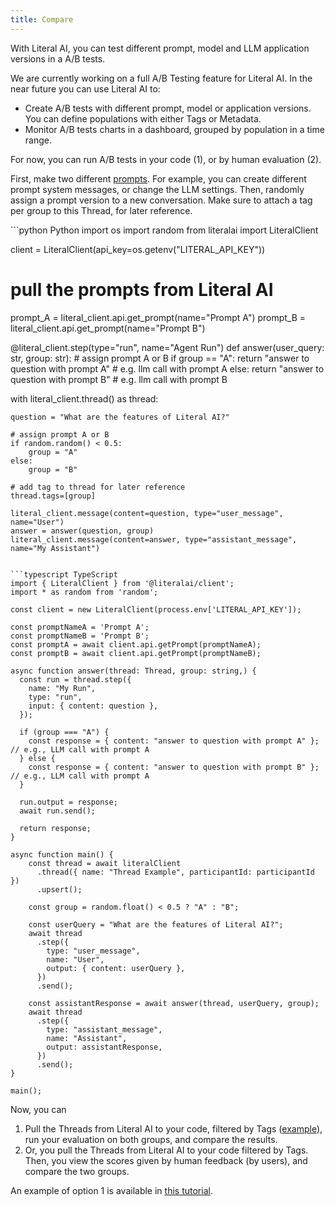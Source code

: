 ```yaml
---
title: Compare
---
```


With Literal AI, you can test different prompt, model and LLM application versions in a A/B tests. 

We are currently working on a full A/B Testing feature for Literal AI. In the near future you can use Literal AI to: 

* Create A/B tests with different prompt, model or application versions. You can define populations with either Tags or Metadata.
* Monitor A/B tests charts in a dashboard, grouped by population in a time range.

For now, you can run A/B tests in your code (1), or by human evaluation (2).

First, make two different [prompts](/concepts/prompt/overview). For example, you can create different prompt system messages, or change the LLM settings. Then, randomly assign a prompt version to a new conversation. Make sure to attach a tag per group to this Thread, for later reference.

<CodeGroup>
```python Python
import os
import random
from literalai import LiteralClient

client = LiteralClient(api_key=os.getenv("LITERAL_API_KEY"))

# pull the prompts from Literal AI
prompt_A = literal_client.api.get_prompt(name="Prompt A")
prompt_B = literal_client.api.get_prompt(name="Prompt B")

@literal_client.step(type="run", name="Agent Run")
def answer(user_query: str, group: str):
    # assign prompt A or B
    if group == "A":
        return "answer to question with prompt A" # e.g. llm call with prompt A
    else:
        return "answer to question with prompt B" # e.g. llm call with prompt B

with literal_client.thread() as thread:

    question = "What are the features of Literal AI?"

    # assign prompt A or B
    if random.random() < 0.5:
        group = "A"
    else:
        group = "B"
        
    # add tag to thread for later reference
    thread.tags=[group]

    literal_client.message(content=question, type="user_message", name="User")
    answer = answer(question, group)
    literal_client.message(content=answer, type="assistant_message", name="My Assistant")
```

```typescript TypeScript
import { LiteralClient } from '@literalai/client';
import * as random from 'random';

const client = new LiteralClient(process.env['LITERAL_API_KEY']);

const promptNameA = 'Prompt A';
const promptNameB = 'Prompt B';
const promptA = await client.api.getPrompt(promptNameA);
const promptB = await client.api.getPrompt(promptNameB);

async function answer(thread: Thread, group: string,) {
  const run = thread.step({
    name: "My Run",
    type: "run",
    input: { content: question },
  });

  if (group === "A") {
    const response = { content: "answer to question with prompt A" }; // e.g., LLM call with prompt A
  } else {
    const response = { content: "answer to question with prompt B" }; // e.g., LLM call with prompt A
  }

  run.output = response;
  await run.send();

  return response;
}

async function main() {
    const thread = await literalClient
      .thread({ name: "Thread Example", participantId: participantId })
      .upsert();

    const group = random.float() < 0.5 ? "A" : "B";
    
    const userQuery = "What are the features of Literal AI?";
    await thread
      .step({
        type: "user_message",
        name: "User",
        output: { content: userQuery },
      })
      .send();
 
    const assistantResponse = await answer(thread, userQuery, group);
    await thread
      .step({
        type: "assistant_message",
        name: "Assistant",
        output: assistantResponse,
      })
      .send();
}

main();
```
</CodeGroup>

Now, you can 

1. Pull the Threads from Literal AI to your code, filtered by Tags ([example](/concepts/observability/tags#filter-by-tags)), run your evaluation on both groups, and compare the results.
2. Or, you pull the Threads from Literal AI to your code filtered by Tags. Then, you view the scores given by human feedback (by users), and compare the two groups. 

An example of option 1 is available in [this tutorial](/guides/tutorials/ab-testing-client-side).
